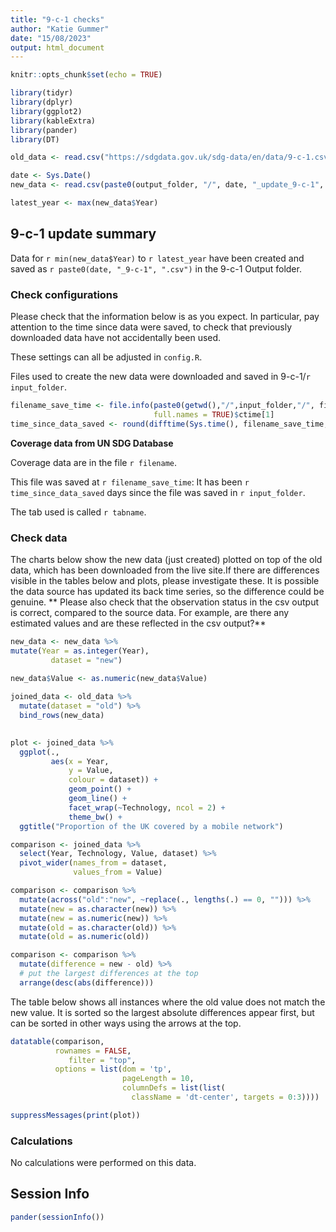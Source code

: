 ```yaml
---
title: "9-c-1 checks"
author: "Katie Gummer"
date: "15/08/2023"
output: html_document
---
```


```r
knitr::opts_chunk$set(echo = TRUE)
```

```r
library(tidyr)
library(dplyr)
library(ggplot2)
library(kableExtra)
library(pander)
library(DT)
```

```r

old_data <- read.csv("https://sdgdata.gov.uk/sdg-data/en/data/9-c-1.csv")

date <- Sys.Date()
new_data <- read.csv(paste0(output_folder, "/", date, "_update_9-c-1", ".csv"))

latest_year <- max(new_data$Year)

```

## 9-c-1 update summary

Data for `r min(new_data$Year)` to `r latest_year` have been created and 
saved as `r paste0(date, "_9-c-1", ".csv")` in the 9-c-1 Output folder.  
    
### Check configurations
Please check that the information below is as you expect. In particular, pay 
attention to the time since data were saved, to check that previously 
downloaded data have not accidentally been used.
    
These settings can all be adjusted in `config.R`.
    
Files used to create the new data were downloaded and saved in 
9-c-1/`r input_folder`.  
  
```r
filename_save_time <- file.info(paste0(getwd(),"/",input_folder,"/", filename), 
                                full.names = TRUE)$ctime[1]
time_since_data_saved <- round(difftime(Sys.time(), filename_save_time, units = "days"), 2)

```

**Coverage data from UN SDG Database**  

Coverage data are in the file `r filename`.   

This file was saved at `r filename_save_time`: It has been 
`r time_since_data_saved` days since the file was saved in 
`r input_folder`.  

The tab used is called
`r tabname`. 


### Check data
The charts below show the new data (just created) plotted on top of the old data,
which has been downloaded from the live site.If there are differences visible in the tables below and plots, please investigate these. It is possible the data source has updated its back time series, so the difference could be genuine. ** Please also check that the observation status in the csv output is correct, compared to the source data. For example, are there any estimated values and are these reflected in the csv output?**
    
```r
new_data <- new_data %>%
mutate(Year = as.integer(Year),
         dataset = "new")
         
new_data$Value <- as.numeric(new_data$Value)

joined_data <- old_data %>%
  mutate(dataset = "old") %>%
  bind_rows(new_data)

 
plot <- joined_data %>%
  ggplot(.,
         aes(x = Year,
             y = Value,
             colour = dataset)) +
             geom_point() +
             geom_line() +
             facet_wrap(~Technology, ncol = 2) +
             theme_bw() +
  ggtitle("Proportion of the UK covered by a mobile network")
```
```r
comparison <- joined_data %>% 
  select(Year, Technology, Value, dataset) %>% 
  pivot_wider(names_from = dataset,
              values_from = Value)

comparison <- comparison %>% 
  mutate(across("old":"new", ~replace(., lengths(.) == 0, ""))) %>%
  mutate(new = as.character(new)) %>%
  mutate(new = as.numeric(new)) %>%
  mutate(old = as.character(old)) %>%
  mutate(old = as.numeric(old))

comparison <- comparison %>% 
  mutate(difference = new - old) %>% 
  # put the largest differences at the top
  arrange(desc(abs(difference))) 
```
 
The table below shows all instances where the old value does not match the new value. It is sorted so the largest absolute differences appear first, but can be sorted in other ways using the arrows at the top.
```r
datatable(comparison, 
          rownames = FALSE, 
	         filter = "top",
          options = list(dom = 'tp', 
                         pageLength = 10,
                         columnDefs = list(list(
                           className = 'dt-center', targets = 0:3))))
```

            



```r
suppressMessages(print(plot))

```

### Calculations

No calculations were performed on this data.

## Session Info
```r
pander(sessionInfo())
```
